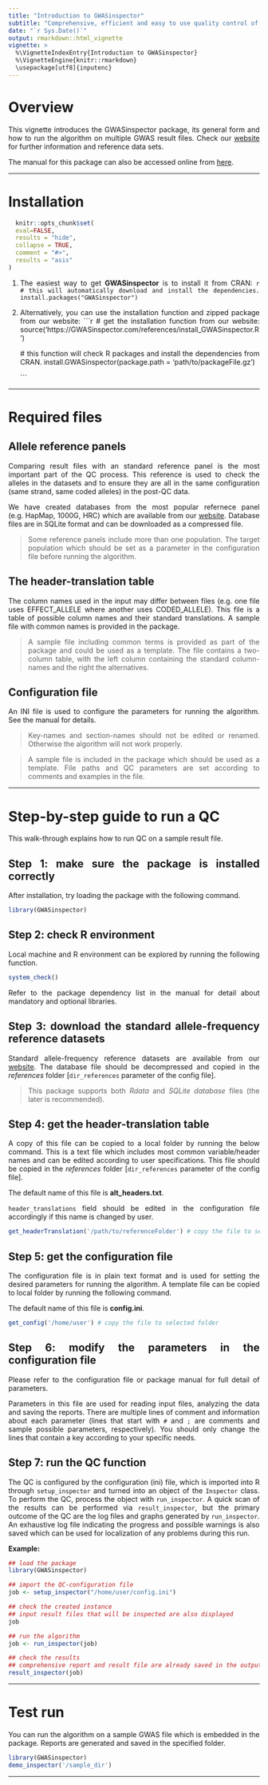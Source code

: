 ---
title: "Introduction to GWASinspector"
subtitle: "Comprehensive, efficient and easy to use quality control of genome-wide association study results"
date: "`r Sys.Date()`"
output: rmarkdown::html_vignette
vignette: >
  %\VignetteIndexEntry{Introduction to GWASinspector}
  %\VignetteEngine{knitr::rmarkdown}
  \usepackage[utf8]{inputenc}
---

<style>
body {
text-align: justify}
</style>


# Overview

This vignette introduces the GWASinspector package, its general form and how to run the algorithm on multiple GWAS result files. Check our [website](https://GWASinspector.com) for further information and reference data sets. 

The manual for this package can also be accessed online from [here](https://gwasinspector.com/references/Introduction_to_GWASinspector.pdf).



---


# Installation

```{r, echo = FALSE}
  knitr::opts_chunk$set(
  eval=FALSE,
  results = "hide",
  collapse = TRUE, 
  comment = "#>",
  results = "asis"
)
```


1. The easiest way to get **GWASinspector** is to install it from CRAN:
    ```{r}
    # this will automatically download and install the dependencies.
    install.packages("GWASinspector")
    ```
    
1. Alternatively, you can use the installation function and zipped package from our website:
    ```{r}
    # get the installation function from our website:
    source('https://GWASinspector.com/references/install_GWASinspector.R')
    
    # this function will check R packages and install the dependencies from CRAN.
    install.GWASinspector(package.path = 'path/to/packageFile.gz')
    
    ```

---

# Required files

## Allele reference panels

Comparing result files with an standard reference panel is the most important part of the QC process. This reference is used to check the alleles in the datasets and to ensure they are all in the same configuration (same strand, same coded alleles) in the post-QC data.

We have created databases from the most popular refernece panel (e.g. HapMap, 1000G, HRC) which are available from our [website](https://GWASinspector.com). Database files are in SQLite format and can be downloaded as a compressed file. 

> Some reference panels include more than one population. The target population which should be set as a parameter in the configuration file before running the algorithm.


## The header-translation table


The column names used in the input may differ between files (e.g. one file uses EFFECT_ALLELE where another uses CODED_ALLELE). This file is a table of possible column names and their standard translations. A sample file with common names is provided in the package.

> A sample file including common terms is provided as part of the package and could be used as a template. The file contains a two-column table, with the left column containing the standard column-names and the right the alternatives. 




## Configuration file

An INI file is used to configure the parameters for running the algorithm. See the manual for details.

> Key-names and section-names should not be edited or renamed. Otherwise the algorithm will not work properly.

> A sample file is included in the package which should be used as a template. File paths and QC parameters are set according to comments and examples in the file.

---

# Step-by-step guide to run a QC 

This walk-through explains how to run QC on a sample result file.



## Step 1: make sure the package is installed correctly 

After installation, try loading the package with the following command. 

	  
```{r}
library(GWASinspector)

```
   


## Step 2: check R environment

Local machine and R environment can be explored by running the following function. 

```{r}
system_check()

```
			  
Refer to the package dependency list in the manual for detail about mandatory and optional libraries.
 


## Step 3: download the standard allele-frequency reference datasets

Standard allele-frequency reference datasets are available from our [website](https://GWASinspector.com). The database file should be decompressed and copied in the *references* folder [`dir_references` parameter of the config file].

> This package supports both *Rdata* and *SQLite database* files (the later is recommended).




## Step 4: get the header-translation table


A copy of this file can be copied to a local folder by running the below command. This is a text file which includes most common variable/header names and can be edited according to user specifications. This file should be copied in the *references* folder [`dir_references` parameter of the config file].

The default name of this file is **alt_headers.txt**. 

`header_translations` field should be edited in the configuration file accordingly if this name is changed by user.

```{r}
get_headerTranslation('/path/to/referenceFolder') # copy the file to selected folder

```



## Step 5: get the configuration file


The configuration file is in plain text format and is used for setting the desired parameters for running the algorithm. A template file can be copied to local folder by running the following command.

The default name of this file is **config.ini**.


```{r}
get_config('/home/user') # copy the file to selected folder

```



## Step 6: modify the parameters in the configuration file

Please refer to the configuration file or package manual for full detail of parameters.

Parameters in this file are used for reading input files, analyzing the data and saving the reports. There are multiple lines of comment and information about each parameter (lines that start with `#` and `;` are comments and sample possible parameters, respectively). You should only change the lines that contain a key according to your specific needs.



## Step 7: run the QC function

The QC is configured by the configuration (ini) file, which is imported into R through `setup_inspector` and turned into an object of the `Inspector` class. To perform the QC, process the object with `run_inspector`. A quick scan of the results can be performed via `result_inspector`, but the primary outcome of the QC are the log files and graphs generated by `run_inspector`. An exhaustive log file indicating the progress and possible warnings is also saved which can be used for localization of any problems during this run.

**Example:**

```{r}

## load the package
library(GWASinspector)

## import the QC-configuration file 
job <- setup_inspector("/home/user/config.ini")

## check the created instance
## input result files that will be inspected are also displayed
job

## run the algorithm 
job <- run_inspector(job)

## check the results
## comprehensive report and result file are already saved in the output folder
result_inspector(job)

```
   

---

# Test run

You can run the algorithm on a sample GWAS file which is embedded in the package. Reports are generated and saved in the specified folder.

```{r}
library(GWASinspector)
demo_inspector('/sample_dir')
```

---
